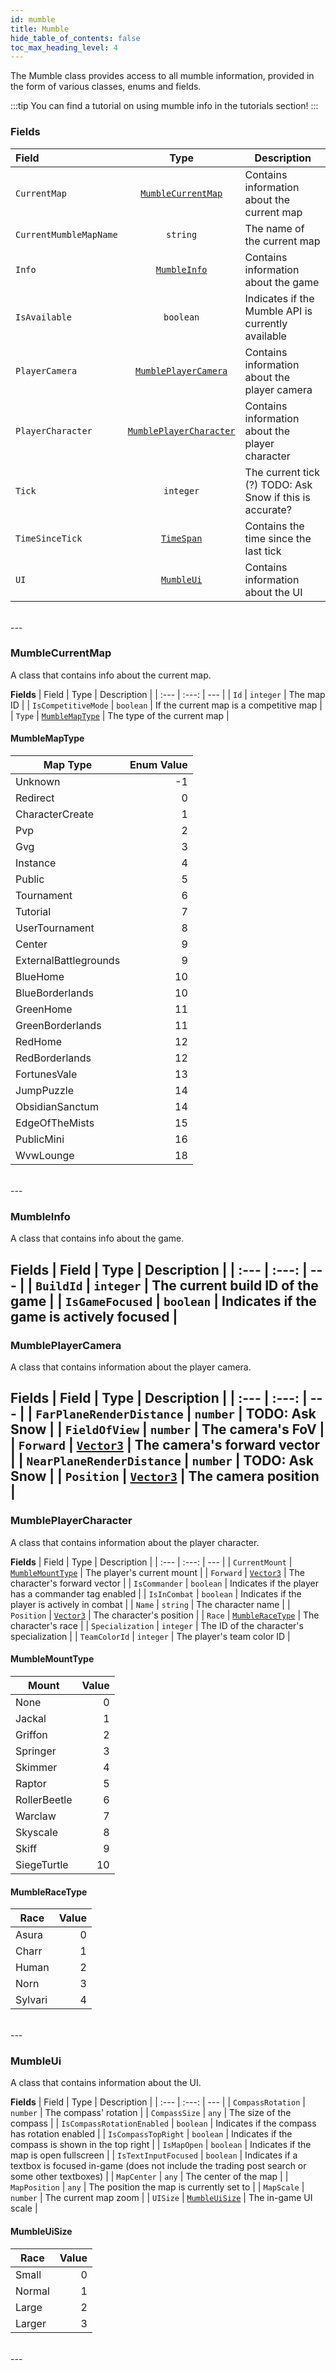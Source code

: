 ```yaml
---
id: mumble
title: Mumble
hide_table_of_contents: false
toc_max_heading_level: 4
---
```



The Mumble class provides access to all mumble information, provided in the form of various classes, enums and fields.

:::tip
You can find a tutorial on using mumble info in the tutorials section!
:::

### Fields
| Field | Type | Description |
| :--- | :---: | --- |
| `CurrentMap` | [`MumbleCurrentMap`](#mumblecurrentmap) | Contains information about the current map |
| `CurrentMumbleMapName` | `string` | The name of the current map |
| `Info` | [`MumbleInfo`](#mumbleinfo) | Contains information about the game |
| `IsAvailable` | `boolean` | Indicates if the Mumble API is currently available |
| `PlayerCamera` | [`MumblePlayerCamera`](#mumbleplayercamera) | Contains information about the player camera |
| `PlayerCharacter` | [`MumblePlayerCharacter`](#mumbleplayercharacter) | Contains information about the player character |
| `Tick` | `integer` | The current tick (?) TODO: Ask Snow if this is accurate? |
| `TimeSinceTick` | [`TimeSpan`](gametime#timespan) | Contains the time since the last tick |
| `UI` | [`MumbleUi`](#mumbleui) | Contains information about the UI |
<br/>
---

### <CodeHeader class="MumbleCurrentMap">MumbleCurrentMap</CodeHeader>
A class that contains info about the current map.

__Fields__
| Field | Type | Description |
| :--- | :---: | --- |
| `Id` | `integer` | The map ID |
| `IsCompetitiveMode` | `boolean` | If the current map is a competitive map |
| `Type` | [`MumbleMapType`](#mumblemaptype) | The type of the current map |

#### <CodeHeader class="MumbleMapType (enum)">MumbleMapType</CodeHeader>
| Map Type | Enum Value |
| --- | ---: |
| Unknown | -1 |
| Redirect | 0 |
| CharacterCreate | 1 |
| Pvp | 2 |
| Gvg | 3 |
| Instance | 4 |
| Public | 5 |
| Tournament | 6 |
| Tutorial | 7 |
| UserTournament | 8 |
| Center | 9 |
| ExternalBattlegrounds | 9 |
| BlueHome | 10 |
| BlueBorderlands | 10 |
| GreenHome | 11 |
| GreenBorderlands | 11 |
| RedHome | 12 |
| RedBorderlands | 12 |
| FortunesVale | 13 |
| JumpPuzzle | 14 |
| ObsidianSanctum | 14 |
| EdgeOfTheMists | 15 |
| PublicMini | 16 |
| WvwLounge | 18 |
<br/>
---

### <CodeHeader class="MumbleInfo">MumbleInfo</CodeHeader>
A class that contains info about the game.

__Fields__
| Field | Type | Description |
| :--- | :---: | --- |
| `BuildId` | `integer` | The current build ID of the game |
| `IsGameFocused` | `boolean` | Indicates if the game is actively focused |
<br/>
---


### <CodeHeader class="MumblePlayerCamera">MumblePlayerCamera</CodeHeader>
A class that contains information about the player camera.

__Fields__
| Field | Type | Description |
| :--- | :---: | --- |
| `FarPlaneRenderDistance` | `number` | TODO: Ask Snow |
| `FieldOfView` | `number` | The camera's FoV |
| `Forward` | [`Vector3`](vector3) | The camera's forward vector |
| `NearPlaneRenderDistance` | `number` | TODO: Ask Snow |
| `Position` | [`Vector3`](vector3) | The camera position |
<br/>
---


### <CodeHeader class="MumblePlayerCharacter">MumblePlayerCharacter</CodeHeader>
A class that contains information about the player character.

__Fields__
| Field | Type | Description |
| :--- | :---: | --- |
| `CurrentMount` | [`MumbleMountType`](#mumblemounttype) | The player's current mount |
| `Forward` | [`Vector3`](vector3) | The character's forward vector |
| `IsCommander` | `boolean` | Indicates if the player has a commander tag enabled |
| `IsInCombat` | `boolean` | Indicates if the player is actively in combat |
| `Name` | `string` | The character name |
| `Position` | [`Vector3`](vector3) | The character's position |
| `Race` | [`MumbleRaceType`](#mumbleracetype) | The character's race |
| `Specialization` | `integer` | The ID of the character's specialization |
| `TeamColorId` | `integer` | The player's team color ID |

#### <CodeHeader class="MumbleMountType (enum)">MumbleMountType</CodeHeader>
| Mount | Value |
| --- | ---: |
| None | 0 |
| Jackal | 1 |
| Griffon | 2 |
| Springer | 3 |
| Skimmer | 4 |
| Raptor | 5 |
| RollerBeetle | 6 |
| Warclaw | 7 |
| Skyscale | 8 |
| Skiff | 9 |
| SiegeTurtle | 10

#### <CodeHeader class="MumbleRaceType (enum)">MumbleRaceType</CodeHeader>
| Race | Value |
| --- | ---: |
| Asura | 0 |
| Charr | 1 |
| Human | 2 |
| Norn | 3 |
| Sylvari | 4 |
<br/>
---


### <CodeHeader class="MumbleUi">MumbleUi</CodeHeader>
A class that contains information about the UI.

__Fields__
| Field | Type | Description |
| :--- | :---: | --- |
| `CompassRotation` | `number` | The compass' rotation |
| `CompassSize` | `any` | The size of the compass |
| `IsCompassRotationEnabled` | `boolean` | Indicates if the compass has rotation enabled |
| `IsCompassTopRight` | `boolean` | Indicates if the compass is shown in the top right |
| `IsMapOpen` | `boolean` | Indicates if the map is open fullscreen |
| `IsTextInputFocused` | `boolean` | Indicates if a textbox is focused in-game (does not include the trading post search or some other textboxes) |
| `MapCenter` | `any` | The center of the map |
| `MapPosition` | `any` | The position the map is currently set to |
| `MapScale` | `number` | The current map zoom |
| `UISize` | [`MumbleUiSize`](#mumbleuisize) | The in-game UI scale |

#### <CodeHeader class="MumbleUiSize (enum)">MumbleUiSize</CodeHeader>
| Race | Value |
| --- | ---: |
| Small | 0 |
| Normal | 1 |
| Large | 2 |
| Larger | 3 |

<br/>
---

